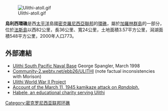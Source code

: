 [[Image:Ulithi-atoll.gif|right]]

'''烏利西環礁'''是西[[太平洋|太平洋]]島國[[密克羅尼西亞聯邦|密克羅尼西亞聯邦]]的[[環礁|環礁]]，屬於[[加羅林群島|加羅林群島]]的一部分，位於[[法斯島|法斯島]]以西82公里，長36公里、寬24公里，土地面積3.57平方公里，潟湖面積548平方公里，2000年人口773。

==外部連結==
* [http://www.laffey.org/Ulithi/Page%201/Ulithi.htm Ulithi South Pacific Naval Base] {{Wayback|url=http://www.laffey.org/Ulithi/Page%201/Ulithi.htm |date=20200208185336 }} George Spangler, March 1998
* [https://web.archive.org/web/20061030042750/http://community-2.webtv.net/@HH!AA!A7!41C0433C4A5E/ebb26/ULITHI/ Community-2.webtv.net/ebb26/ULITHI] (note factual inconsistencies with Morison)
* [https://web.archive.org/web/20120204055401/http://www.cse.unr.edu/~arnold/ulithi/ Ulithi World War II Project]
* [https://web.archive.org/web/20181030055226/http://www.combinedfleet.com/Tan%20No.%202.htm Account of the March 11, 1945 kamikaze attack on ''Randolph''.]
* [http://www.habele.org Habele, an educational charity serving Ulithi] {{Wayback|url=http://www.habele.org/ |date=20120712112635 }}

{{coord|9.97|N|139.67|E|region:FM_type:isle|display=title}}

[[Category:密克罗尼西亚联邦环礁|Category:密克罗尼西亚联邦环礁]]

{{Micronesia-stub}}